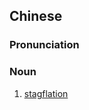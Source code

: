 ==Chinese==
{{zh-forms|s=滞胀}}

===Pronunciation===
{{zh-pron
|m=zhìzhàng
|cat=n
}}

===Noun===
{{zh-noun}}

# [[stagflation]]